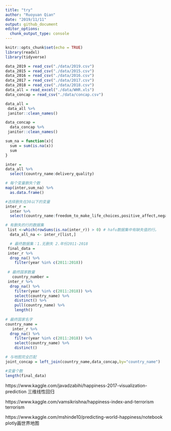 ```yaml
---
title: "try"
author: "Ruoyuan Qian"
date: "2019/11/11"
output: github_document
editor_options: 
  chunk_output_type: console
---
```


```r
knitr::opts_chunk$set(echo = TRUE)
library(readxl)
library(tidyverse)


```

```r
data_2019 = read_csv("./data/2019.csv")
data_2015 = read_csv("./data/2015.csv")
data_2016 = read_csv("./data/2016.csv")
data_2017 = read_csv("./data/2017.csv")
data_2018 = read_csv("./data/2018.csv")
data_all = read_excel("./data/WHR.xls")
data_concap = read_csv("./data/concap.csv")

```
```r
data_all = 
 data_all %>% 
 janitor::clean_names() 

data_concap = 
  data_concap %>% 
 janitor::clean_names() 

sum_na = function(x){
  sum = sum(is.na(x))
  sum
}

inter = 
data_all %>% 
  select(country_name:delivery_quality) 

# 每个变量删失个数
map(inter,sum_na) %>% 
  as.data.frame()  

#选择删失在30以下的变量
inter_r = 
  inter %>% 
  select(country_name:freedom_to_make_life_choices,positive_affect,negative_affect)

```

```r
# 有删失的行的数据集
 list <-which(rowSums(is.na(inter_r)) > 0) # hafu数据集中有缺失值的行。
  data_all_na <- inter_r[list,]

  # 最终数据集：1.无删失 2.年份2011-2018
 final_data = 
 inter_r %>% 
  drop_na() %>% 
    filter(year %in% c(2011:2018))
  
 # 最终国家数量
   country_number =
 inter_r %>% 
  drop_na() %>% 
    filter(year %in% c(2011:2018)) %>% 
    select(country_name) %>% 
    distinct() %>% 
    pull(country_name) %>% 
    length()
   
# 最终国家名字  
country_name = 
   inter_r %>% 
  drop_na() %>% 
    filter(year %in% c(2011:2018)) %>% 
    select(country_name) %>% 
    distinct()

# 与地图完全匹配
joint_concap = left_join(country_name,data_concap,by="country_name")

#变量个数
length(final_data)
```

https://www.kaggle.com/javadzabihi/happiness-2017-visualization-prediction
三维线性回归

https://www.kaggle.com/vamsikrishna/happiness-index-and-terrorism
terrorism

https://www.kaggle.com/mshinde10/predicting-world-happiness/notebook
plotly画世界地图
